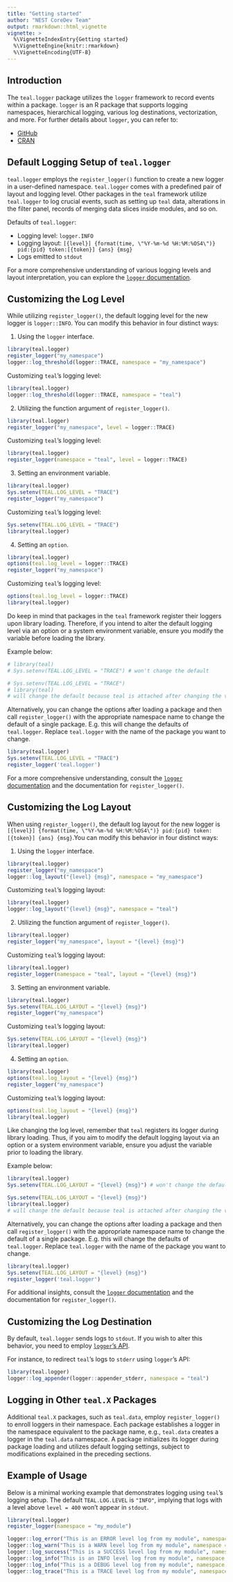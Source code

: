 ```yaml
---
title: "Getting started"
author: "NEST CoreDev Team"
output: rmarkdown::html_vignette
vignette: >
  %\VignetteIndexEntry{Getting started}
  %\VignetteEngine{knitr::rmarkdown}
  %\VignetteEncoding{UTF-8}
---
```


## Introduction
The `teal.logger` package utilizes the `logger` framework to record events within a package. `logger` is an R package that supports logging namespaces, hierarchical logging, various log destinations, vectorization, and more. For further details about `logger`, you can refer to:

* [GitHub](https://github.com/daroczig/logger)
* [CRAN](https://CRAN.R-project.org/package=logger)

## Default Logging Setup of `teal.logger`
`teal.logger` employs the `register_logger()` function to create a new logger in a user-defined namespace. `teal.logger` comes with a predefined pair of layout and logging level. Other packages in the `teal` framework utilize `teal.logger` to log crucial events, such as setting up `teal` data, alterations in the filter panel, records of merging data slices inside modules, and so on.

Defaults of `teal.logger`:

* Logging level: `logger.INFO`
* Logging layout: `[{level}] {format(time, \"%Y-%m-%d %H:%M:%OS4\")} pid:{pid} token:[{token}] {ans} {msg}`
* Logs emitted to `stdout`

For a more comprehensive understanding of various logging levels and layout interpretation, you can explore the [`logger` documentation](https://daroczig.github.io/logger/articles/customize_logger.html).

## Customizing the Log Level

While utilizing `register_logger()`, the default logging level for the new logger is `logger::INFO`. You can modify this behavior in four distinct ways:

1. Using the `logger` interface.
```r
library(teal.logger)
register_logger("my_namespace")
logger::log_threshold(logger::TRACE, namespace = "my_namespace")
```
Customizing `teal`'s logging level:
```r
library(teal.logger)
logger::log_threshold(logger::TRACE, namespace = "teal")
```

2. Utilizing the function argument of `register_logger()`.
```r
library(teal.logger)
register_logger("my_namespace", level = logger::TRACE)
```
Customizing `teal`'s logging level:
```r
library(teal.logger)
register_logger(namespace = "teal", level = logger::TRACE)
```

3. Setting an environment variable.
```r
library(teal.logger)
Sys.setenv(TEAL.LOG_LEVEL = "TRACE")
register_logger("my_namespace")
```
Customizing `teal`'s logging level:
```r
Sys.setenv(TEAL.LOG_LEVEL = "TRACE")
library(teal.logger)
```

4. Setting an `option`.
```r
library(teal.logger)
options(teal.log_level = logger::TRACE)
register_logger("my_namespace")
```
Customizing `teal`'s logging level:
```r
options(teal.log_level = logger::TRACE)
library(teal.logger)
```

Do keep in mind that packages in the `teal` framework register their loggers upon library loading. Therefore, if you intend to alter the default logging level via an option or a system environment variable, ensure you modify the variable before loading the library.

Example below:
```r
# library(teal)
# Sys.setenv(TEAL.LOG_LEVEL = "TRACE") # won't change the default
```
```r
# Sys.setenv(TEAL.LOG_LEVEL = "TRACE")
# library(teal)
# will change the default because teal is attached after changing the variable
```

Alternatively, you can change the options after loading a package and then call `register_logger()` with the appropriate namespace name to change the default of a single package. E.g. this will change the defaults of
`teal.logger`. Replace `teal.logger` with the name of the package you want to change.
```r
library(teal.logger)
Sys.setenv(TEAL.LOG_LEVEL = "TRACE")
register_logger('teal.logger')
```

For a more comprehensive understanding, consult the [`logger` documentation](https://daroczig.github.io/logger/articles/customize_logger.html) and the documentation for `register_logger()`.

## Customizing the Log Layout
When using `register_logger()`, the default log layout for the new logger is `[{level}] {format(time, \"%Y-%m-%d %H:%M:%OS4\")} pid:{pid} token:[{token}] {ans} {msg}`.You can modify this behavior in four distinct ways:

1. Using the `logger` interface.
```r
library(teal.logger)
register_logger("my_namespace")
logger::log_layout("{level} {msg}", namespace = "my_namespace")
```
Customizing `teal`'s logging layout:
```r
library(teal.logger)
logger::log_layout("{level} {msg}", namespace = "teal")
```

2. Utilizing the function argument of `register_logger()`.
```r
library(teal.logger)
register_logger("my_namespace", layout = "{level} {msg}")
```
Customizing `teal`'s logging layout:
```r
library(teal.logger)
register_logger(namespace = "teal", layout = "{level} {msg}")
```

3. Setting an environment variable.
```r
library(teal.logger)
Sys.setenv(TEAL.LOG_LAYOUT = "{level} {msg}")
register_logger("my_namespace")
```
Customizing `teal`'s logging layout:
```r
Sys.setenv(TEAL.LOG_LAYOUT = "{level} {msg}")
library(teal.logger)
```

4. Setting an `option`.
```r
library(teal.logger)
options(teal.log_layout = "{level} {msg}")
register_logger("my_namespace")
```
Customizing `teal`'s logging layout:
```r
options(teal.log_layout = "{level} {msg}")
library(teal.logger)
```

Like changing the log level, remember that `teal` registers its logger during library loading. Thus, if you aim to modify the default logging layout via an option or a system environment variable, ensure you adjust the variable prior to loading the library.

Example below:
```r
library(teal.logger)
Sys.setenv(TEAL.LOG_LAYOUT = "{level} {msg}") # won't change the default
```
```r
Sys.setenv(TEAL.LOG_LAYOUT = "{level} {msg}")
library(teal.logger)
# will change the default because teal is attached after changing the variable
```

Alternatively, you can change the options after loading a package and then call `register_logger()` with the appropriate namespace name to change the default of a single package. E.g. this will change the defaults of `teal.logger`. Replace `teal.logger` with the name of the package you want to change.
```r
library(teal.logger)
Sys.setenv(TEAL.LOG_LAYOUT = "{level} {msg}")
register_logger('teal.logger')
```

For additional insights, consult the [`logger` documentation](https://daroczig.github.io/logger/articles/customize_logger.html) and the documentation for `register_logger()`.

## Customizing the Log Destination
By default, `teal.logger` sends logs to `stdout`. If you wish to alter this behavior, you need to employ [`logger`'s API](https://daroczig.github.io/logger/articles/customize_logger.html#delivering-log-records-to-their-destination-1).

For instance, to redirect `teal`'s logs to `stderr` using `logger`'s API:
```r
library(teal.logger)
logger::log_appender(logger::appender_stderr, namespace = "teal")
```

## Logging in Other `teal.X` Packages
Additional `teal.X` packages, such as `teal.data`, employ `register_logger()` to enroll loggers in their namespace. Each package establishes a logger in the namespace equivalent to the package name, e.g., `teal.data` creates a logger in the `teal.data` namespace. A package initializes its logger during package loading and utilizes default logging settings, subject to modifications explained in the preceding sections.

## Example of Usage
Below is a minimal working example that demonstrates logging using `teal`'s logging setup. The default `TEAL.LOG.LEVEL` is `"INFO"`, implying that logs with a level above `level = 400` won't appear in `stdout`.
```r
library(teal.logger)
register_logger(namespace = "my_module")

logger::log_error("This is an ERROR level log from my module", namespace = "my_module") # 200
logger::log_warn("This is a WARN level log from my module", namespace = "my_module") # 300
logger::log_success("This is a SUCCESS level log from my module", namespace = "my_module") # 350
logger::log_info("This is an INFO level log from my module", namespace = "my_module") # 400
logger::log_info("This is a DEBUG level log from my module", namespace = "my_module") # 500
logger::log_trace("This is a TRACE level log from my module", namespace = "my_module") # 600
```
